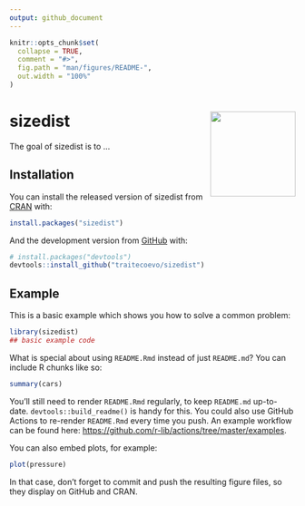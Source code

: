 ```yaml
---
output: github_document
---
```


<!-- README.md is generated from README.Rmd. Please edit that file -->

```r
knitr::opts_chunk$set(
  collapse = TRUE,
  comment = "#>",
  fig.path = "man/figures/README-",
  out.width = "100%"
)
```

# sizedist <img src="inst/figures/sizedist_2.png" align="right" alt="" width="150" />

<!-- badges: start -->
<!-- badges: end -->

The goal of sizedist is to ...

## Installation

You can install the released version of sizedist from [CRAN](https://CRAN.R-project.org) with:

``` r
install.packages("sizedist")
```

And the development version from [GitHub](https://github.com/) with:

``` r
# install.packages("devtools")
devtools::install_github("traitecoevo/sizedist")
```
## Example

This is a basic example which shows you how to solve a common problem:

```r
library(sizedist)
## basic example code
```

What is special about using `README.Rmd` instead of just `README.md`? You can include R chunks like so:

```r
summary(cars)
```

You'll still need to render `README.Rmd` regularly, to keep `README.md` up-to-date. `devtools::build_readme()` is handy for this. You could also use GitHub Actions to re-render `README.Rmd` every time you push. An example workflow can be found here: <https://github.com/r-lib/actions/tree/master/examples>.

You can also embed plots, for example:

```r
plot(pressure)
```

In that case, don't forget to commit and push the resulting figure files, so they display on GitHub and CRAN.
